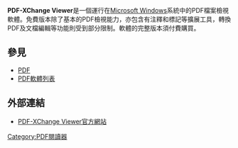 {{Unreferenced|time=2020-11-07T03:49:04+00:00}}
{{noteTA|G1=IT}}
{{Infobox_Software
|name = PDF-XChange Viewer
|logo = 
|caption = 
|developer = [http://www.tracker-software.com/ Tracker Software Products]
|latest_release_version = 2.5.322.10
|latest_release_date = {{release date|2018|12|13}}
|operating_system = [[Microsoft_Windows|Microsoft Windows]]
|language= [[多國語言|多國語言]] 
|genre = [[PDF|PDF]]檢視器
|license = [[私有軟體|私有軟體]]
|website = [http://www.tracker-software.com/home/prod_user/pdfx_viewer/ Tracker Software Products]
}}
'''PDF-XChange Viewer'''是一個運行在[[Microsoft_Windows|Microsoft Windows]]系統中的PDF檔案檢視軟體。免費版本除了基本的PDF檢視能力，亦包含有注釋和標記等擴展工具，轉換PDF及文檔編輯等功能則受到部分限制。軟體的完整版本須付費購買。

== 參見 ==
* [[PDF|PDF]]
* [[PDF軟體列表|PDF軟體列表]]

== 外部連結 ==
*[http://www.tracker-software.com/product/pdf-xchange-viewer PDF-XChange Viewer官方網站]{{Wayback|url=http://www.tracker-software.com/product/pdf-xchange-viewer |date=20100702014710 }}

{{PDF readers}}
{{主要桌面出版软件}}

[[Category:PDF閱讀器|Category:PDF閱讀器]]